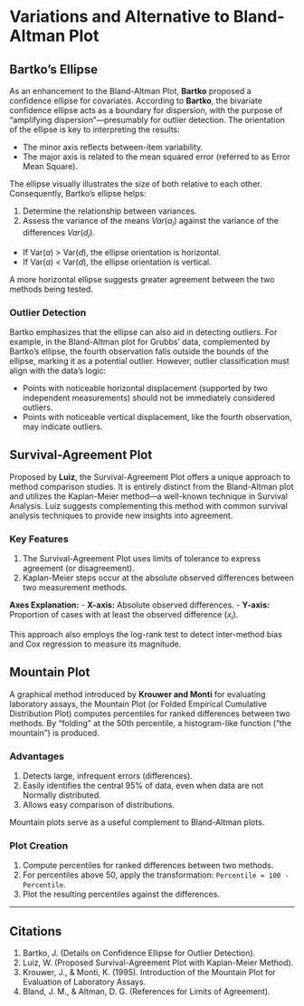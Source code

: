 # Variations and Alternative to Bland-Altman Plot

## Bartko's Ellipse

As an enhancement to the Bland-Altman Plot, **Bartko** proposed a confidence ellipse for covariates. According to **Bartko**, the bivariate confidence ellipse acts as a boundary for dispersion, with the purpose of "amplifying dispersion"—presumably for outlier detection. The orientation of the ellipse is key to interpreting the results:

- The minor axis reflects between-item variability.
- The major axis is related to the mean squared error (referred to as Error Mean Square).

The ellipse visually illustrates the size of both relative to each other. Consequently, Bartko's ellipse helps:

1. Determine the relationship between variances.
2. Assess the variance of the means $Var(a_{i})$ against the variance of the differences $Var(d_{i})$.

- If $\text{Var}(a)$ > $\text{Var}(d)$, the ellipse orientation is horizontal.
- If $\text{Var}(a)$ < $\text{Var}(d)$, the ellipse orientation is vertical.

A more horizontal ellipse suggests greater agreement between the two methods being tested.

### Outlier Detection
Bartko emphasizes that the ellipse can also aid in detecting outliers. For example, in the Bland-Altman plot for Grubbs' data, complemented by Bartko's ellipse, the fourth observation falls outside the bounds of the ellipse, marking it as a potential outlier. However, outlier classification must align with the data's logic:

- Points with noticeable horizontal displacement (supported by two independent measurements) should not be immediately considered outliers.
- Points with noticeable vertical displacement, like the fourth observation, may indicate outliers.

## Survival-Agreement Plot

Proposed by **Luiz**, the Survival-Agreement Plot offers a unique approach to method comparison studies. It is entirely distinct from the Bland-Altman plot and utilizes the Kaplan-Meier method—a well-known technique in Survival Analysis. Luiz suggests complementing this method with common survival analysis techniques to provide new insights into agreement.

### Key Features
1. The Survival-Agreement Plot uses limits of tolerance to express agreement (or disagreement).
2. Kaplan-Meier steps occur at the absolute observed differences between two measurement methods.

**Axes Explanation:**
- **X-axis:** Absolute observed differences.
- **Y-axis:** Proportion of cases with at least the observed difference ($x_i$).

This approach also employs the log-rank test to detect inter-method bias and Cox regression to measure its magnitude.

## Mountain Plot

A graphical method introduced by **Krouwer and Monti** for evaluating laboratory assays, the Mountain Plot (or Folded Empirical Cumulative Distribution Plot) computes percentiles for ranked differences between two methods. By "folding" at the 50th percentile, a histogram-like function ("the mountain") is produced.

### Advantages
1. Detects large, infrequent errors (differences).
2. Easily identifies the central 95% of data, even when data are not Normally distributed.
3. Allows easy comparison of distributions.

Mountain plots serve as a useful complement to Bland-Altman plots.

### Plot Creation
1. Compute percentiles for ranked differences between two methods.
2. For percentiles above 50, apply the transformation: `Percentile = 100 - Percentile`.
3. Plot the resulting percentiles against the differences.

---

## Citations

1. Bartko, J. (Details on Confidence Ellipse for Outlier Detection).
2. Luiz, W. (Proposed Survival-Agreement Plot with Kaplan-Meier Method).
3. Krouwer, J., & Monti, K. (1995). Introduction of the Mountain Plot for Evaluation of Laboratory Assays.
4. Bland, J. M., & Altman, D. G. (References for Limits of Agreement).
